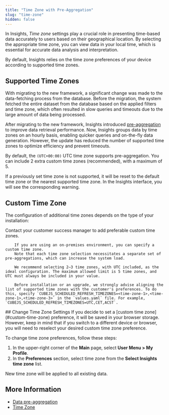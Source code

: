 ```yaml
---
title: "Time Zone with Pre-Aggregation"
slug: "time-zone"
hidden: false
---
```



<InsightsNewFramework/>

In Insights, _Time zone_ settings play a crucial role in presenting time-based data accurately to users based on their geographical location.
By selecting the appropriate time zone, you can view data in your local time, which is essential for accurate data analysis and interpretation.

By default, Insights relies on the time zone preferences of your device according to supported time zones.

## Supported Time Zones

With migrating to the new framework, a significant change was made to the data-fetching process from the database.
Before the migration, the system fetched the entire dataset from the database based on the applied filters and time zone,
which often resulted in slow queries and timeouts due to the large amount of data being processed.

After migrating to the new framework, Insights introduced [pre-aggregation](/insights/data-management/pre-aggregation) to improve data retrieval performance.
Now, Insights groups data by time zones on an hourly basis, enabling quicker queries and on-the-fly data generation. However, the update has reduced the number of supported time zones to optimize efficiency and prevent timeouts.

By default, the `(UTC+00:00)` UTC time zone supports pre-aggregation.
You can include 2 extra custom time zones (recommended), with a maximum of 5.

If a previously set time zone is not supported, it will be reset to the default time zone or the nearest supported time zone.
In the Insights interface, you will see the corresponding warning.

## Custom Time Zone

The configuration of additional time zones depends on the type of your installation:

<Tabs>
  <Tab title="Dedicated SaaS">
         Contact your customer success manager to add preferable custom time zones.
  </Tab>
  <Tab title="On-Premises">

        If you are using an on-premises environment, you can specify a custom time zone.
        Note that each time zone selection necessitates a separate set of pre-aggregations, which can increase the system load.

        We recommend selecting 2–3 time zones, with UTC included, as the ideal configuration. The maximum allowed limit is 5 time zones, and UTC must always be included in your value.

        Before installation or an upgrade, we strongly advise aligning the list of supported time zones with the customer's preferences. To do this, specify `CUBEJS_SCHEDULED_REFRESH_TIMEZONES=<time-zone-1>,<time-zone-1>,<time-zone-3>` in the `values.yaml` file. For example, `CUBEJS_SCHEDULED_REFRESH_TIMEZONES=UTC,CET,ACST`.
  </Tab>
</Tabs>
## Change Time Zone Settings

<Note>
  If you decide to set a [custom time zone](#custom-time-zone) preference, it will be saved in your browser storage.
  However, keep in mind that if you switch to a different device or browser, you will need to reselect your desired custom time zone preference.
</Note>

To change time zone preferences, follow these steps:

1. In the upper-right corner of the **Main** page, select **User Menu > My Profile**.
2. In the **Preferences** section, select time zone from the **Select Insights time zone** list.

New time zone will be applied to all existing data.

<InsightsTimeZoneOdataAndInsights/>


## More Information

- [Data pre-aggregation](/insights/data-management/pre-aggregation)
- [Time Zone](/insights/data-management/time-zone)
